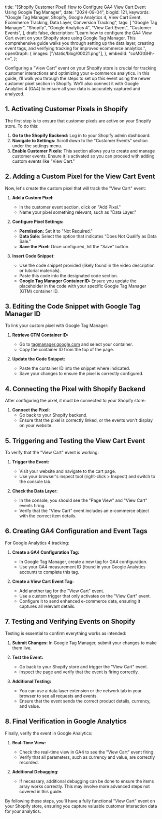   title:
    "[Shopify Customer Pixel] How to Configure GA4 View Cart Event Using Google Tag Manager",
  date: "2024-09-04",
  blogId: 121,
  keywords:
    "Google Tag Manager, Shopify, Google Analytics 4, View Cart Event, Ecommerce Tracking, Data Layer, Conversion Tracking",
  tags: [
    "Google Tag Manager",
    "Shopify",
    "Google Analytics 4",
    "View Cart Event",
    "Customer Events",
  ],
  draft: false,
  description:
    "Learn how to configure the GA4 View Cart event on your Shopify store using Google Tag Manager. This comprehensive guide walks you through setting up the data layer, creating event tags, and verifying tracking for improved ecommerce analytics.",
  openGraph: {
    images: ["/static/blog/00021.png"],
  },
  embedId: "coMGtGHh-oc",
};

Configuring a "View Cart" event on your Shopify store is crucial for tracking customer interactions and optimizing your e-commerce analytics. In this guide, I'll walk you through the steps to set up this event using the newer customer pixel section in Shopify. We'll also connect it with Google Analytics 4 (GA4) to ensure all your data is accurately captured and analyzed.

## 1. Activating Customer Pixels in Shopify

The first step is to ensure that customer pixels are active on your Shopify store. To do this:

1. **Go to the Shopify Backend:** Log in to your Shopify admin dashboard.
2. **Navigate to Settings:** Scroll down to the "Customer Events" section under the settings menu.
3. **Enable Customer Pixels:** This section allows you to create and manage customer events. Ensure it is activated so you can proceed with adding custom events like "View Cart."

## 2. Adding a Custom Pixel for the View Cart Event

Now, let's create the custom pixel that will track the "View Cart" event:

1. **Add a Custom Pixel:**

   - In the customer event section, click on "Add Pixel."
   - Name your pixel something relevant, such as "Data Layer."

2. **Configure Pixel Settings:**

   - **Permission:** Set it to "Not Required."
   - **Data Sale:** Select the option that indicates "Does Not Qualify as Data Sale."
   - **Save the Pixel:** Once configured, hit the "Save" button.

3. **Insert Code Snippet:**
   - Use the code snippet provided (likely found in the video description or tutorial materials).
   - Paste this code into the designated code section.
   - **Google Tag Manager Container ID:** Ensure you update the placeholder in the code with your specific Google Tag Manager (GTM) container ID.

<DataLayerCodeBlock fileName="view_cart.js" />

## 3. Editing the Code Snippet with Google Tag Manager ID

To link your custom pixel with Google Tag Manager:

1. **Retrieve GTM Container ID:**

   - Go to [tagmanager.google.com](https://tagmanager.google.com) and select your container.
   - Copy the container ID from the top of the page.

2. **Update the Code Snippet:**
   - Paste the container ID into the snippet where indicated.
   - Save your changes to ensure the pixel is correctly configured.

## 4. Connecting the Pixel with Shopify Backend

After configuring the pixel, it must be connected to your Shopify store:

1. **Connect the Pixel:**
   - Go back to your Shopify backend.
   - Ensure that the pixel is correctly linked, or the events won't display on your website.

## 5. Triggering and Testing the View Cart Event

To verify that the "View Cart" event is working:

1. **Trigger the Event:**

   - Visit your website and navigate to the cart page.
   - Use your browser's inspect tool (right-click > Inspect) and switch to the console tab.

2. **Check the Data Layer:**
   - In the console, you should see the "Page View" and "View Cart" events firing.
   - Verify that the "View Cart" event includes an e-commerce object with the correct item details.

## 6. Creating GA4 Configuration and Event Tags

For Google Analytics 4 tracking:

1. **Create a GA4 Configuration Tag:**

   - In Google Tag Manager, create a new tag for GA4 configuration.
   - Use your GA4 measurement ID (found in your Google Analytics account) to complete this tag.

2. **Create a View Cart Event Tag:**
   - Add another tag for the "View Cart" event.
   - Use a custom trigger that only activates on the "View Cart" event.
   - Configure it to send enhanced e-commerce data, ensuring it captures all relevant details.

## 7. Testing and Verifying Events on Shopify

Testing is essential to confirm everything works as intended:

1. **Submit Changes:** In Google Tag Manager, submit your changes to make them live.
2. **Test the Event:**

   - Go back to your Shopify store and trigger the "View Cart" event.
   - Inspect the page and verify that the event is firing correctly.

3. **Additional Testing:**
   - You can use a data layer extension or the network tab in your browser to see all requests and events.
   - Ensure that the event sends the correct product details, currency, and value.

## 8. Final Verification in Google Analytics

Finally, verify the event in Google Analytics:

1. **Real-Time View:**

   - Check the real-time view in GA4 to see the "View Cart" event firing.
   - Verify that all parameters, such as currency and value, are correctly recorded.

2. **Additional Debugging:**
   - If necessary, additional debugging can be done to ensure the items array works correctly. This may involve more advanced steps not covered in this guide.

By following these steps, you'll have a fully functional "View Cart" event on your Shopify store, ensuring you capture valuable customer interaction data for your analytics.
